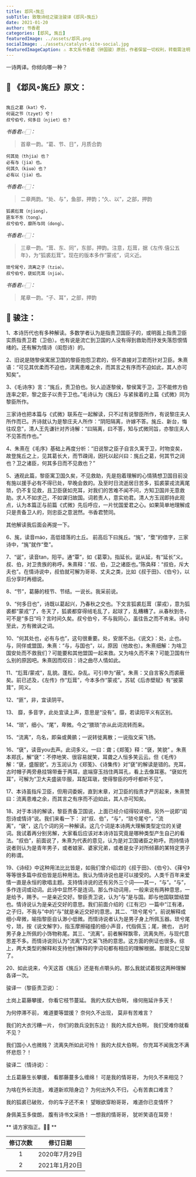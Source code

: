 ```yaml
---
title: 邶风∘旄丘
subTitle: 致敬诗经之骏注骏译《邶风∘旄丘》 
date: 2021-01-20 
author: 书香君
categories: [邶风, 旄丘]
featuredImage: ../assets/邶风.png
socialImage: ../assets/catalyst-site-social.jpg
featuredImageCaption: ⚠️️ 本文系书香君（钟国骏）原创，作者保留一切权利，转载需注明出处。
---
```


一诗两译。你倾向哪一种？

## 🌼 《邶风∘旄丘》原文：
```

旄丘之葛（kat）兮，
何诞之节（tzyet）兮！
叔兮伯兮，何多日（njiet）也？

```
*书香君👉🏻：* 

> 首章一韵。“葛、节、日”，月质合韵

```
何其处（thjia）也？
必有与（jia）也。
何其久（kiuə）也？
必有以（jiə）也。

```
*书香君👉🏻：* 

> 二章两韵。“处、与”，鱼部，押韵；“久、以”，之部，押韵

```
狐裘尨茸（njiong），
匪车不东（tong）。
叔兮伯兮，靡所与同（dong）。

```
*书香君👉🏻：* 

> 三章一韵。“茸、东、同”，东部，押韵。注意，尨茸，据《左传.僖公五年》，为“狐裘尨茸”。现在的版本多作“蒙戎”，词义近。

```
琐兮尾兮，流离之子（tziə）。
叔兮伯兮，褎如充耳（njiə）。

```
*书香君👉🏻：* 

> 尾章一韵。“子、耳”，之部，押韵

## 🍁️ 骏注：

1、本诗历代也有多种解读。多数学者认为是指责卫国臣子的，或明面上指责卫臣实质指责卫君（卫伯）。也有说是流亡到卫国的人没有得到救助而抒发失落怨恨情绪的。还有解为情诗（闺怨诗）的。

2、旧说是随黎侯寓居卫国的黎臣抱怨卫君的，但不直接对卫君而针对卫臣。朱熹语：“可见其优柔而不迫也，流离患难之余，而其言之有序而不迫如此，其人亦可知矣”。

3、《毛诗序》言：“旄丘，责卫伯也。狄人迫逐黎侯，黎侯寓于卫，卫不能修方伯连率之职，黎之臣子以责于卫也。”毛诗认为《旄丘》与紧挨着的上篇《式微》同为黎臣所作。

三家诗也把本篇与《式微》联系在一起解读，只不过有说黎臣所作，有说黎庄夫人所作而已。齐诗就认为是黎庄夫人所作：“阴阳隔离，许嫁不答。旄丘、新台，悔往叹息”，清人王先谦针对齐诗解：“曰隔离，曰不答，知与式微同旨，亦黎庄夫人不见答而作也。”

4、朱熹在《毛序》基础上再度分析：“旧说黎之臣子自言久寓于卫，时物变矣，故登旄丘之上，见其葛长大，而节疎阔，因托以起兴曰：旄丘之葛，何其节之阔也？卫之诸臣，何其多日而不见救也？”

5、通观此篇，黎臣寓卫国久矣，不见救助，先是抱着理解的心情猜想卫国目前没有施以援手必有不得已处，早晚会救的。及至时日流逝居日苦多，狐裘蒙戎流离尾琐，仍不复见救，且卫臣褎如充耳，对我们的苦难不闻不问，方知卫国并无意救助。求人不如求己，不如谋归故国。词若责人，意实劝君。清人方玉润即持此观点，认为本篇正与前篇《式微》先后呼应，一片忧国爱君之心。如果简单地理解成只是责备卫人的，则忠臣之意泯然。书香君赞同。

其他解读我后面会再提一下。

6、旄，读音máo，高低错落的土丘。 前高后下曰旄丘。“旄”，“堥”的借字，三家诗中，“旄”就作“堥”。

7、“诞”，读音tan，阳平。通“覃”，如《葛覃》。指延长。诞从延，有“延长”义。
叔、伯，对卫贵族的称呼。朱熹释：“叔、伯，卫之诸臣也。”陈奂释：“叔伯，斥大夫也”。在情诗说中，叔伯就可解为哥哥、丈夫之类，比如《叔于田》、《伯兮》，以后分享时再细说。

8、“节”，葛藤的枝节、节结。一说长。我采前说。

9、“何多日也”，诗既以葛起兴，乃春秋之交也。下文言狐裘尨茸（蒙戎），意为狐裘都“蒙戎”了，冬天了，狐裘都穿得绒毛乱了，起球了，乱糟糟了。从春秋到冬，可不是“多日”吗？言时间久矣。叔兮伯兮，不与我同心，虽往告之而不肯来。诗句至此，方有微讽之词。

10、“何其处也，必有与也”，这句很重要。处，安居不出。《说文》：处，止也。与，同伴或盟国，朱熹：“与，与国也”，以，原因（他故也）。朱熹细解：为啥卫国安处而不救我们？可能要和其他盟国一起来救。又为啥久而不来？可能卫国有什么别的原因吧。朱熹因而叹曰：诗之曲尽人情如此。

11、“尨茸/蒙戎”，乱貌。蓬松，杂乱。可引申为“蔽”。朱熹：又自言客久而裘蔽矣。前已述及，《左传》作“尨茸”，今本多作“蒙戎”。苏轼《后赤壁赋》有“披蒙茸”，同义。

12、“匪”，非，宜读阴平。

13、 靡，多音字，此处宜读上声，意思是“没有”。靡，若读阳平义有区别。

14、“琐”，细小。“尾”，卑微。今之“猥琐”亦从此词流转而来。

15、“流离”，鸟名，即枭或黄鹂；一说转徙离散；一说指文采飞扬。

16、“褎”，读音you去声。此词多义。一曰：聋；《郑笺》释：“褎，笑貌” 。朱熹本郑氏，解“褎”：不停地笑、很容易就笑，耳聋之人恒多笑云云。但《毛传》解：“褎，盛服貌”。方玉润认为《郑笺》、《诗集传》对“褎”的解读是错的。充耳，古时帽子两旁悬挂锦带垂于两耳，底端穿玉挡住两耳孔，看上去像耳塞。“褎如充耳”，可解为“卫大夫盛装华服，耳配耳瑱，使得黎臣的呼吁都听不见”。

17、本诗虽指斥卫臣，但用词委婉，直到末章，对卫臣的指责才严厉起来，朱熹赞曰：流离患难之余，而其言之有序而不迫如此，其人亦可知矣。

18、对于本诗的解读，黎臣责备卫国说，上面已经介绍得较详细。另外一说即“闺怨诗或情诗”说。我们来看一下：
对“叔、伯”，“与”，“琐兮尾兮”，“流离”，“褎”，这几个词的另一种解读。这几个词是本诗两大理解类型定位的关键词。我试着再分别另解，大家看后应该对本诗诗旨究竟是哪种类型产生自己的看法。“叔伯”，前面说了，朱熹为代表的意见，认为是对卫国诸臣之称呼。而持情诗说者则认为是青年男子，或者娘家、婆家兄弟，或者是女子对所倾慕的某特定男子的称谓。

19、《诗经》中这种用法比比皆是，如我们曾介绍过的《叔于田》、《伯兮》、《萚兮》等等很多篇中叔伯皆是后种用法。我认为情诗说也是可以接受的。人类千百年来爱情一直是永恒的歌唱主题。支持情诗说的还有另外三个词——其一，“与”。“与”，多作连词或动词。此诗中显然不是连词。那么作动词用，一般来说有两种意思，一是给予，赐予。一是亲近交好。黎臣责卫说，认为“与”是与国。即与他国联盟结盟也。情诗说认为是亲近交好的意思。我们前面介绍的《江有汜》一篇中“江有渚，之子归，不我与”中的“与”就是亲近交好的意思。其二、“琐兮尾兮”。前说解释成细小卑微，喻指黎臣自认渺小低微。而情诗说者认为是男子身上所佩玉器。琐兮尾兮，琐，按《说文解字》，指玉摩擦碰撞的细小声音，代指佩玉；尾，微也， 古时男子身上所佩的小饰物称尾。其三、“流离”。前者解释飘零，流离失所，与现代意思差不多。而情诗说则认为"流离"乃文采飞扬的意思。这方面的例证也很多。综上，两大类型的解释和支持他们解释的字词句都有相应的理解根据。那就见仁见智了。

20、如此说来，今天这首《旄丘》还是有点嚼头的。那么我就试着按这两种理解各译一次。

骏译一（黎臣责卫说）：

土岗上葛藤攀援，
你看它枝节蔓延。
我的大叔大伯啊，
缘何拖延许多天！

为何停滞不前，
难道要等盟援？
奈何久不出现，
莫非有苦难言？

我们的大衣污糟一片，
你们的救兵没到东边！
我的大叔大伯啊，
我们受难你就看不见？

我们国小人也微贱？
流离失所如此可怜！
我的大叔大伯啊，
你充耳不闻我怎不满怀悲怨？！

骏译二（情诗说）：

土丘葛藤生长攀援，
看那藤蔓多么缠绵！
可是我的情哥哥，
为何久不来相见？

为啥在外长流连，
难道新欢陪身边？
为何出外久不归，
心有苦衷口难言？

我的狐裘已破败，
你的车子还不来！
望眼欲穿盼哥哥，
难道你已变情怀？

身佩美玉多俊朗，
腹有诗书文采扬！
一想我的情哥哥，
犹听笑语在耳旁！

** 请方家指正。🙏🏻 **

| 修订次数      | 修订日期 | 
|   :----: |    :----:   | 
| 1    | 2020年7月29日       | 
| 2    | 2021年1月20日       | 
